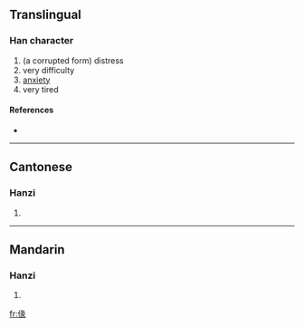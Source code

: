 ==Translingual==

===Han character===
{{Han char|rn=9|rad=人|as=09|sn=11|four=|canj=人女弓人 (OVNO)}}

# (a corrupted form) distress
# very difficulty
# [[anxiety]]
# very tired

====References====
* {{Han ref|kx=0111.160|hdz=10198.090|uh=3470|ud=13424}}

----

==Cantonese==

===Hanzi===
{{yue-hanzi|jyut=|y=fui4}}

# {{defn|Cantonese}}

----

==Mandarin==

===Hanzi===
{{cmn-hanzi|pin=[[huì]] ([[hui4]])|wg=hui<sup>4</sup>}}

# {{defn|Mandarin}}

[[fr:㑰]]